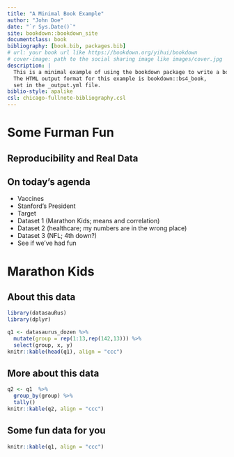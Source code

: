 ```yaml
--- 
title: "A Minimal Book Example"
author: "John Doe"
date: "`r Sys.Date()`"
site: bookdown::bookdown_site
documentclass: book
bibliography: [book.bib, packages.bib]
# url: your book url like https://bookdown.org/yihui/bookdown
# cover-image: path to the social sharing image like images/cover.jpg
description: |
  This is a minimal example of using the bookdown package to write a book.
  The HTML output format for this example is bookdown::bs4_book,
  set in the _output.yml file.
biblio-style: apalike
csl: chicago-fullnote-bibliography.csl
---
```


# Some Furman Fun

## Reproducibility and Real Data

## On today's agenda

::: {.rmdnote}

- Vaccines
- Stanford's President
- Target
- Dataset 1 (Marathon Kids; means and correlation)
- Dataset 2 (healthcare; my numbers are in the wrong place)
- Dataset 3 (NFL; 4th down?)
- See if we've had fun

:::



# Marathon Kids

## About this data

```r
library(datasauRus)
library(dplyr)

q1 <- datasaurus_dozen %>% 
  mutate(group = rep(1:13,rep(142,13))) %>% 
  select(group, x, y) 
knitr::kable(head(q1), align = "ccc")


```

## More about this data

```r
q2 <- q1  %>%  
  group_by(group) %>% 
  tally()
knitr::kable(q2, align = "ccc")
```

## Some fun data for you

```r
knitr::kable(q1, align = "ccc")
```

